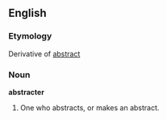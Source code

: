 ==English==

===Etymology===
Derivative of [[abstract]]
===Noun===
'''abstracter'''

#One who abstracts, or makes an abstract.